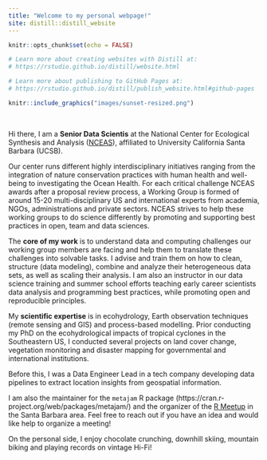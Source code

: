 ```yaml
---
title: "Welcome to my personal webpage!"
site: distill::distill_website
---
```


```r
knitr::opts_chunk$set(echo = FALSE)

# Learn more about creating websites with Distill at:
# https://rstudio.github.io/distill/website.html

# Learn more about publishing to GitHub Pages at:
# https://rstudio.github.io/distill/publish_website.html#github-pages

```

```r
knitr::include_graphics("images/sunset-resized.png")
```

<br>

Hi there, I am a **Senior Data Scientis** at the National Center for Ecological Synthesis and Analysis ([NCEAS](http://www.nceas.ucsb.edu)), affiliated to University California Santa Barbara (UCSB). 

Our center runs different highly interdisciplinary initiatives ranging from the integration of nature conservation practices with human health and well-being to investigating the Ocean Health. For each critical challenge NCEAS awards after a proposal review process, a Working Group is formed of around 15-20 multi-disciplinary US and international experts from academia, NGOs, administrations and private sectors. NCEAS strives to help these working groups to do science differently by promoting and supporting best practices in open, team and data sciences. 

The **core of my work** is to understand data and computing challenges our working group members are facing and help them to translate these challenges into solvable tasks. I advise and train them on how to clean, structure (data modeling), combine and analyze their heterogeneous data sets, as well as scaling their analysis.  I am also an instructor in our data science training and summer school efforts teaching early career scientists data analysis and programming best practices, while promoting open and reproducible principles. 

My **scientific expertise** is in ecohydrology, Earth observation techniques (remote sensing and GIS) and process-based modelling. Prior conducting my PhD on the ecohydrological impacts of tropical cyclones in the Southeastern US, I conducted several projects on land cover change, vegetation monitoring and disaster mapping for governmental and international institutions.

Before this, I was a Data Engineer Lead in a tech company developing data pipelines to extract location insights from geospatial information.

I am also the maintainer for the `metajam` R package (https://cran.r-project.org/web/packages/metajam/) and the organizer of the [R Meetup](https://www.meetup.com/Santa-Barbara-R-Users-Group/) in the Santa Barbara area. Feel free to reach out if you have an idea and would like help to organize a meeting!

On the personal side, I enjoy chocolate crunching, downhill skiing, mountain biking and playing records on vintage Hi-Fi!